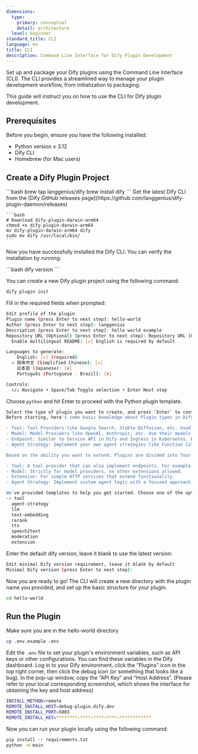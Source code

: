 ```yaml
---
dimensions:
  type:
    primary: conceptual
    detail: architecture
  level: beginner
standard_title: CLI
language: en
title: CLI
description: Command Line Interface for Dify Plugin Development
---
```


Set up and package your Dify plugins using the Command Line Interface (CLI). The CLI provides a streamlined way to manage your plugin development workflow, from initialization to packaging.

This guide will instruct you on how to use the CLI for Dify plugin development.

## Prerequisites
Before you begin, ensure you have the following installed:
- Python version ≥ 3.12
- Dify CLI
- Homebrew (for Mac users)

## Create a Dify Plugin Project

<Tabs>
  <Tab title="Mac">
    ```bash
    brew tap langgenius/dify
    brew install dify
    ```
  </Tab>
  <Tab title="Linux">
    Get the latest Dify CLI from the [Dify GitHub releases page](https://github.com/langgenius/dify-plugin-daemon/releases)
    
    ```bash
    # Download dify-plugin-darwin-arm64
    chmod +x dify-plugin-darwin-arm64
    mv dify-plugin-darwin-arm64 dify
    sudo mv dify /usr/local/bin/
    ```
  </Tab>
</Tabs>

Now you have successfully installed the Dify CLI. You can verify the installation by running:

<CodeGroup>
```bash
dify version
```
</CodeGroup>

You can create a new Dify plugin project using the following command:

```bash
dify plugin init
```

Fill in the required fields when prompted:

```bash
Edit profile of the plugin
Plugin name (press Enter to next step): hello-world
Author (press Enter to next step): langgenius
Description (press Enter to next step): hello world example
Repository URL (Optional) (press Enter to next step): Repository URL (Optional)
  Enable multilingual README: [✔] English is required by default

Languages to generate:
    English: [✔] (required)
  → 简体中文 (Simplified Chinese): [✔]
    日本語 (Japanese): [✘]
    Português (Portuguese - Brazil): [✘]

Controls:
  ↑/↓ Navigate • Space/Tab Toggle selection • Enter Next step
```

Choose `python` and hit Enter to proceed with the Python plugin template.

```bash
Select the type of plugin you want to create, and press `Enter` to continue
Before starting, here's some basic knowledge about Plugin types in Dify:

- Tool: Tool Providers like Google Search, Stable Diffusion, etc. Used to perform specific tasks.
- Model: Model Providers like OpenAI, Anthropic, etc. Use their models to enhance AI capabilities.
- Endpoint: Similar to Service API in Dify and Ingress in Kubernetes. Extend HTTP services as endpoints with custom logi
- Agent Strategy: Implement your own agent strategies like Function Calling, ReAct, ToT, CoT, etc.

Based on the ability you want to extend, Plugins are divided into four types: Tool, Model, Extension, and Agent Strategy

- Tool: A tool provider that can also implement endpoints. For example, building a Discord Bot requires both Sending and
- Model: Strictly for model providers, no other extensions allowed.
- Extension: For simple HTTP services that extend functionality.
- Agent Strategy: Implement custom agent logic with a focused approach.

We've provided templates to help you get started. Choose one of the options below:
-> tool
  agent-strategy
  llm
  text-embedding
  rerank
  tts
  speech2text
  moderation
  extension
```

Enter the default dify version, leave it blank to use the latest version:

```bash
Edit minimal Dify version requirement, leave it blank by default
Minimal Dify version (press Enter to next step): 
```

Now you are ready to go! The CLI will create a new directory with the plugin name you provided, and set up the basic structure for your plugin.

```bash
cd hello-world
```

## Run the Plugin

Make sure you are in the hello-world directory

```bash
cp .env.example .env
```

Edit the `.env` file to set your plugin's environment variables, such as API keys or other configurations. You can find these variables in the Dify dashboard. Log in to your Dify environment, click the “Plugins” icon in the top right corner, then click the debug icon (or something that looks like a bug). In the pop-up window, copy the “API Key” and “Host Address”. (Please refer to your local corresponding screenshot, which shows the interface for obtaining the key and host address)


```bash
INSTALL_METHOD=remote
REMOTE_INSTALL_HOST=debug-plugin.dify.dev
REMOTE_INSTALL_PORT=5003
REMOTE_INSTALL_KEY=********-****-****-****-************
```

Now you can run your plugin locally using the following command:

```bash
pip install -r requirements.txt
python -m main
```
